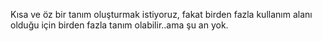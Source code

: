 Kısa ve öz bir tanım oluşturmak istiyoruz, fakat birden fazla kullanım alanı olduğu için birden fazla tanım olabilir..ama şu an yok.